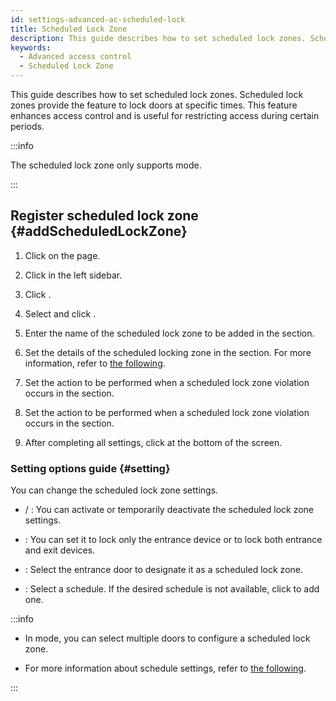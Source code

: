 ```yaml
---
id: settings-advanced-ac-scheduled-lock
title: Scheduled Lock Zone
description: This guide describes how to set scheduled lock zones. Scheduled lock zones provide the feature to lock doors at specific times.
keywords:
  - Advanced access control
  - Scheduled Lock Zone
---
```


This guide describes how to set scheduled lock zones. Scheduled lock zones provide the feature to lock doors at specific times. This feature enhances access control and is useful for restricting access during certain periods.

:::info

The scheduled lock zone only supports <Cmd sid='zone.globalZone.local' product='2' /> mode.

:::

## Register scheduled lock zone {#addScheduledLockZone}

1. Click <Cmd sid='shell.header.setting' /> on the <Cmd sid='shell.header.launcher' /> page.

2. Click <Cmd sid='setting.menu.advancedAc.root' /> in the left sidebar.

3. Click <Cmd sid='button.func.addZone' product='2' />.

4. Select <Cmd sid='zone.scheduledLock' product='2' /> and click <Cmd sid='button.apply' product='2' />.

5. Enter the name of the scheduled lock zone to be added in the <Cmd sid='common.info' product='2' /> section.

6. Set the details of the scheduled locking zone in the <Cmd sid='common.setting' product='2' /> section. For more information, refer to [the following](#setting).

7. Set the action to be performed when a scheduled lock zone violation occurs in the <Cmd sid='common.alarm' product='2' /> section.

8. Set the action to be performed when a scheduled lock zone violation occurs in the <Cmd sid='zone.forcedLock.bypass' product='2' /> section.

9. After completing all settings, click <Cmd sid='button.apply' product='2' /> at the bottom of the screen.

### Setting options guide {#setting}

You can change the scheduled lock zone settings.

* <Cmd sid='zone.pause.activated' product='2' /> / <Cmd sid='zone.pause.deactivate' product='2' />: You can activate or temporarily deactivate the scheduled lock zone settings.

* <Cmd sid='zone.forcedLock.doorLockType' product='2' />: You can set it to lock only the entrance device or to lock both entrance and exit devices.

* <Cmd sid='zone.pause.doorselected' product='2' />: Select the entrance door to designate it as a scheduled lock zone.

* <Cmd sid='common.schedule' product='2' />: Select a schedule. If the desired schedule is not available, click <Cmd sid='button.plusAddSchedule' product='2' /> to add one.

:::info

* In <Cmd sid='zone.globalZone.local' product='2' /> mode, you can select multiple doors to configure a scheduled lock zone.

* For more information about schedule settings, refer to [the following](settings-schedule).

:::
